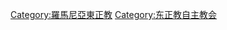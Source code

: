 {{Commons category|Romanian Orthodox Church}}
{{Catmore}}

[[Category:羅馬尼亞東正教|Category:羅馬尼亞東正教]]
[[Category:东正教自主教会|Category:东正教自主教会]]